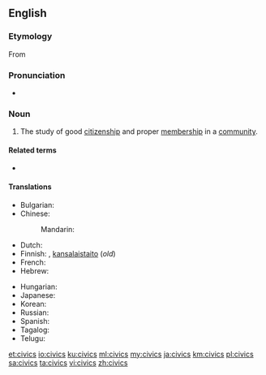 {{also|cívics}}
==English==

===Etymology===
From {{etyl|la|en}} {{m|la|civicus||having to do with citizens or a town or city}}

===Pronunciation===
* {{IPA|/ˈsɪvɪks/|lang=en}}

===Noun===
{{en-noun|-|civics}}

# The study of good [[citizenship]] and proper [[membership]] in a [[community]].

====Related terms====
* {{l|en|civic}}

====Translations====
{{trans-top|the study of good citizenship and proper membership in a community}}
* Bulgarian: {{t|bg|гражданско право|n}}
* Chinese:
*: Mandarin: {{t-needed|cmn}}
* Dutch: {{t+|nl|maatschappijleer|f}}
* Finnish: {{t|fi|yhteiskuntaoppi}}, [[kansalaistaito]] (''old'')
* French: {{t-needed|fr}}
* Hebrew: {{t+|he|אֶזְרָחוּת|f|tr=ezrakhút}}
{{trans-mid}}
* Hungarian: {{t|hu|állampolgári ismeretek}}
* Japanese: {{t-needed|ja}}
* Korean: {{t-needed|ko}}
* Russian: {{t|ru|гражданове́дение|n}}
* Spanish: {{t-needed|es}}
* Tagalog: {{t|tl|palamayanan}}
* Telugu: {{t+|te|పౌరశాస్త్రం}}
{{trans-bottom}}

[[et:civics]]
[[io:civics]]
[[ku:civics]]
[[ml:civics]]
[[my:civics]]
[[ja:civics]]
[[km:civics]]
[[pl:civics]]
[[sa:civics]]
[[ta:civics]]
[[vi:civics]]
[[zh:civics]]